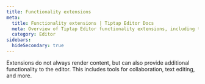 ```yaml
---
title: Functionality extensions
meta:
  title: Functionality extensions | Tiptap Editor Docs
  meta: Overview of Tiptap Editor functionality extensions, including tools for collaboration, text editing, and more.
  category: Editor
sidebars:
  hideSecondary: true
---
```



Extensions do not always render content, but can also provide additional functionality to the editor. This includes tools for collaboration, text editing, and more.

<Extensions version="3.x" path="editor/extensions" subpath="/functionality" />
